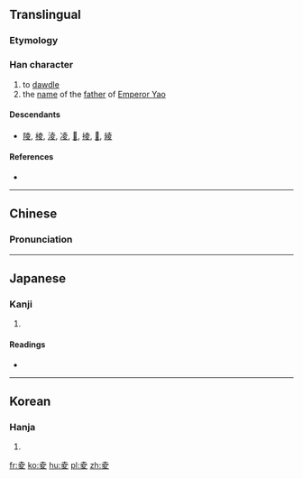 ==Translingual==

===Etymology===
{{Han compound|𡴆|夊|c1=p|c2=s|t2=walk|ls=psc}}

===Han character===
{{Han char|rn=35|rad=夊|as=05|sn=8|four=4040<sub>7</sub>|canj=土金竹水 (GCHE)|ids=⿳[[土]][[八]][[夂]]}}

# to [[dawdle]]
# the [[name]] of the [[father]] of [[w:Emperor Yao|Emperor Yao]]

====Descendants====
* [[陵]], [[棱]], [[淩]], [[凌]], [[𩜁]], [[掕]], [[𡕮]], [[綾]]

====References====
* {{Han ref|kx=0245.050|dkj=05714|dj=0485.230|hdz=20869.010|uh=590C|ud=22796|bh=CC42|bd=52290}}

----

==Chinese==
{{zh-hanzi-box|[[夌]]}}

===Pronunciation===
{{zh-pron
|m=líng
|c=ling4
|mc=y
|oc=y
|ma=
|cat=v,pn
}}

----

==Japanese==

===Kanji===
{{ja-kanji|grade=|rs=夊05}}

# {{defn|lang=ja|sort=夊05}}

====Readings====
* {{ja-readings|on=[[りょう]] (ryō)|kun=[[しのぐ]] (shinogu), [[すたれる]] (sutareru)}}

----

==Korean==

===Hanja===
{{ko-hanja|hangeul=[[릉]], [[능]]|eumhun=|rv=reung, neung|mr=rŭng, nŭng|y=lung, nung}}

# {{defn|lang=ko|sort=夊05}}

[[fr:夌]]
[[ko:夌]]
[[hu:夌]]
[[pl:夌]]
[[zh:夌]]